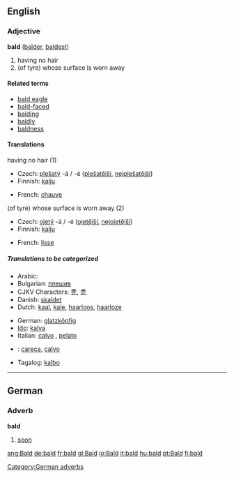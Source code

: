 ==English==

===Adjective===
'''bald''' ([[balder]], [[baldest]])
# having no hair
# (of tyre) whose surface is worn away

====Related terms====
*[[bald eagle]]
*[[bald-faced]]
*[[balding]]
*[[baldly]]
*[[baldness]]

====Translations====
;having no hair (1)
{{top}}
*Czech: [[plešatý]] -á / -é ([[plešatější]], [[nejplešatější]])
*Finnish: [[kalju#Finnish|kalju]]
{{mid}}
*French: [[chauve]]
{{bottom}}

;(of tyre) whose surface is worn away (2)
{{top}}
*Czech: [[ojetý]] -á / -é ([[ojetější]], [[nejojetější]])
*Finnish: [[kalju#Finnish|kalju]]
{{mid}}
*French: [[lisse]]
{{bottom}}

=====Translations to be categorized=====
{{checktrans}}
{{top}}
*Arabic: {{ARchar|[[أصلع]]}}
*Bulgarian: [[плешив]] {{m}}
*CJKV Characters: [[秃]], [[禿]]
*Danish: [[skaldet]]
*Dutch: [[kaal]], [[kale]], [[haarloos]], [[haarloze]]
{{mid}}
*German: [[glatzköpfig]]
*[[w:Ido|Ido]]: [[kalva]]
*Italian: [[calvo]] {{m}}, [[pelato]] {{m}}
*{{pt}}: [[careca]], [[calvo]] {{m}}
*Tagalog: [[kalbo]]
{{bottom}}

----

==German==
===Adverb===
'''bald'''
# [[soon]]

[[Category:German adverbs]]

[[ang:Bald]]
[[de:bald]]
[[fr:bald]]
[[gl:Bald]]
[[io:Bald]]
[[it:bald]]
[[hu:bald]]
[[pt:Bald]]
[[fi:bald]]